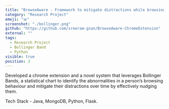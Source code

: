 ```yaml
---
title: "BrowseAware - Framework to mitigate distractions while browsing"
category: "Research Project"
emoji: "📊"
screenshot: "./bollinger.png"
github: "https://github.com/sreeram-gsan/BrowseAware-ChromeExtension"
external: ""
tags:
  - Research Project
  - Bollinger Band
  - Python
visible: true
position: 3
---
```

Developed a chrome extension and a novel system that leverages Bollinger Bands, a statistical chart to identify the abnormalities in a person’s browsing behaviour and mitigate their distractions over time by effectively nudging them.

Tech Stack - Java, MongoDB, Python, Flask.